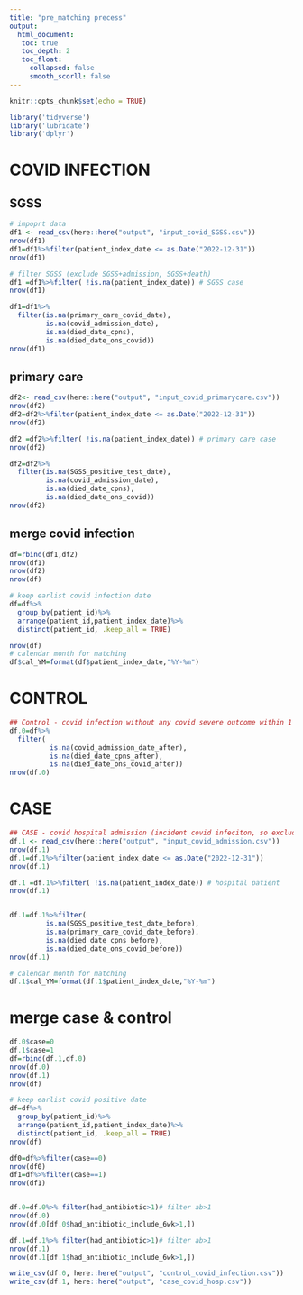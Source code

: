 ```yaml
---
title: "pre_matching precess"
output: 
  html_document:
   toc: true
   toc_depth: 2
   toc_float:
     collapsed: false
     smooth_scorll: false
---
```


```r
knitr::opts_chunk$set(echo = TRUE)
```


```r
library('tidyverse')
library('lubridate')
library('dplyr')
```

# COVID INFECTION
## SGSS
```r
# impoprt data
df1 <- read_csv(here::here("output", "input_covid_SGSS.csv"))
nrow(df1)
df1=df1%>%filter(patient_index_date <= as.Date("2022-12-31"))
nrow(df1)

# filter SGSS (exclude SGSS+admission, SGSS+death)
df1 =df1%>%filter( !is.na(patient_index_date)) # SGSS case
nrow(df1)

df1=df1%>%
  filter(is.na(primary_care_covid_date),
         is.na(covid_admission_date),
         is.na(died_date_cpns), 
         is.na(died_date_ons_covid))
nrow(df1)
```

## primary care
```r
df2<- read_csv(here::here("output", "input_covid_primarycare.csv"))
nrow(df2)
df2=df2%>%filter(patient_index_date <= as.Date("2022-12-31"))
nrow(df2)

df2 =df2%>%filter( !is.na(patient_index_date)) # primary care case
nrow(df2)

df2=df2%>%
  filter(is.na(SGSS_positive_test_date),
         is.na(covid_admission_date),
         is.na(died_date_cpns), 
         is.na(died_date_ons_covid))
nrow(df2)

```

## merge covid infection
```r
df=rbind(df1,df2)
nrow(df1)
nrow(df2)
nrow(df)

# keep earlist covid infection date
df=df%>%
  group_by(patient_id)%>%
  arrange(patient_id,patient_index_date)%>%
  distinct(patient_id, .keep_all = TRUE)

nrow(df)
# calendar month for matching
df$cal_YM=format(df$patient_index_date,"%Y-%m")

```

# CONTROL
```r
## Control - covid infection without any covid severe outcome within 1 month
df.0=df%>%
  filter(
          is.na(covid_admission_date_after),
          is.na(died_date_cpns_after),
          is.na(died_date_ons_covid_after))
nrow(df.0)


```

# CASE
```r
## CASE - covid hospital admission (incident covid infeciton, so exclude recors outside 1 month)
df.1 <- read_csv(here::here("output", "input_covid_admission.csv"))
nrow(df.1)
df.1=df.1%>%filter(patient_index_date <= as.Date("2022-12-31"))
nrow(df.1)

df.1 =df.1%>%filter( !is.na(patient_index_date)) # hospital patient
nrow(df.1)


df.1=df.1%>%filter(
         is.na(SGSS_positive_test_date_before),
         is.na(primary_care_covid_date_before), 
         is.na(died_date_cpns_before),
         is.na(died_date_ons_covid_before))
nrow(df.1)

# calendar month for matching
df.1$cal_YM=format(df.1$patient_index_date,"%Y-%m")
```

# merge case & control
```r
df.0$case=0
df.1$case=1
df=rbind(df.1,df.0)
nrow(df.0)
nrow(df.1)
nrow(df)

# keep earlist covid positive date
df=df%>%
  group_by(patient_id)%>%
  arrange(patient_id,patient_index_date)%>%
  distinct(patient_id, .keep_all = TRUE)
nrow(df)

df0=df%>%filter(case==0)
nrow(df0)
df1=df%>%filter(case==1)
nrow(df1)


df.0=df.0%>% filter(had_antibiotic>1)# filter ab>1
nrow(df.0)
nrow(df.0[df.0$had_antibiotic_include_6wk>1,])

df.1=df.1%>% filter(had_antibiotic>1)# filter ab>1
nrow(df.1)
nrow(df.1[df.1$had_antibiotic_include_6wk>1,])

write_csv(df.0, here::here("output", "control_covid_infection.csv"))
write_csv(df.1, here::here("output", "case_covid_hosp.csv"))
```

